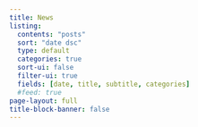 ```yaml
---
title: News
listing: 
  contents: "posts"
  sort: "date dsc"
  type: default
  categories: true
  sort-ui: false
  filter-ui: true
  fields: [date, title, subtitle, categories]
  #feed: true
page-layout: full
title-block-banner: false
---
```

